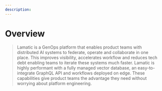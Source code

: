 ```yaml
---
description:
---
```



# Overview

> Lamatic is a GenOps platform that enables product teams with distributed AI systems to federate, operate and collaborate in one place. This improves visibility, accelerates workflow and reduces tech debt enabling teams to iterate these systems much faster. Lamatic is highly performant with a fully managed vector database, an easy-to-integrate GraphQL API and workflows deployed on edge. These capabilities give product teams the advantage they need without worrying about platform engineering.


